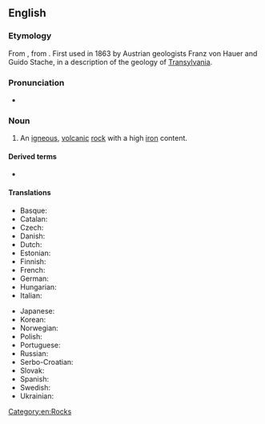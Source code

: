 ==English==
{{wikipedia}}

===Etymology===
From {{bor|en|de|Dazit}}, from {{der|en|la|Dācia||greater [[Romania]]}}. First used in 1863 by Austrian geologists Franz von Hauer and Guido Stache, in a description of the geology of [[Transylvania]].

===Pronunciation===
* {{a|UK}} {{IPA|en|/ˈdeɪsaɪt/}}

===Noun===
{{en-noun}}

# {{lb|en|geology}} An [[igneous]], [[volcanic]] [[rock]] with a high [[iron]] content.

====Derived terms====
* {{l|en|dacitic}}

====Translations====
{{trans-top|an igneous, volcanic rock with a high iron content}}
* Basque: {{t|eu|dazita}}
* Catalan: {{t|ca|dacita|f}}
* Czech: {{t|cs|dacit|m}}
* Danish: {{t|da|dacit}}
* Dutch: {{t+|nl|daciet|f}}
* Estonian: {{t|et|datsiit}}
* Finnish: {{t|fi|dasiitti}}
* French: {{t+|fr|dacite|f}}
* German: {{t|de|Dazit|m}}
* Hungarian: {{t|hu|dácit}}
* Italian: {{t|it|dacite|f}}
{{trans-mid}}
* Japanese: {{t|ja|デイサイト|sc=Jpan|tr=deisaito}}
* Korean: {{t|ko|데이사이트|sc=Kore}}
* Norwegian: {{t|no|dacitt}}
* Polish: {{t|pl|dacyt}}
* Portuguese: {{t|pt|dacito|m}}
* Russian: {{t+|ru|дацит}}
* Serbo-Croatian: {{t|sh|дацит|sc=Cyrl}}
* Slovak: {{t|sk|dacit}}
* Spanish: {{t|es|dacita|f}}
* Swedish: {{t|sv|dacit}}
* Ukrainian: {{t|uk|дацит|sc=Cyrl}}
{{trans-bottom}}

[[Category:en:Rocks]]
